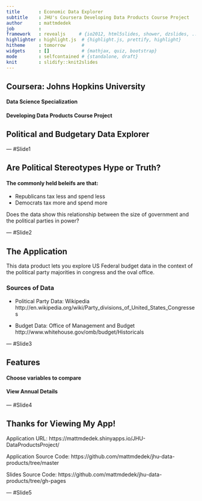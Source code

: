 ```yaml
---
title       : Economic Data Explorer
subtitle    : JHU's Coursera Developing Data Products Course Project
author      : mattmdedek
job         : 
framework   : revealjs     # {io2012, html5slides, shower, dzslides, ...}
highlighter : highlight.js  # {highlight.js, prettify, highlight}
hitheme     : tomorrow      # 
widgets     : []            # {mathjax, quiz, bootstrap}
mode        : selfcontained # {standalone, draft}
knit        : slidify::knit2slides
---
```


## Coursera: Johns Hopkins University

#### Data Science Specialization

#### Developing Data Products Course Project

## Political and Budgetary Data Explorer

--- #Slide1

## Are Political Stereotypes Hype or Truth?

#### The commonly held beleifs are that:

* Republicans tax less and spend less
* Democrats tax more and spend more


Does the data show this relationship between the size of government and the political parties in power?

--- #Slide2

## The Application

This data product lets you explore US Federal budget data
in the context of the political party majorities in congress and
the oval office.

### Sources of Data

* Political Party Data: Wikipedia
http://en.wikipedia.org/wiki/Party_divisions_of_United_States_Congresses

* Budget Data: Office of Management and Budget
http://www.whitehouse.gov/omb/budget/Historicals

--- #Slide3

## Features
#### Choose variables to compare

#### View Annual Details

--- #Slide4

## Thanks for Viewing My App!

Application URL:
https://mattmdedek.shinyapps.io/JHU-DataProductsProject/

Application Source Code:
https://github.com/mattmdedek/jhu-data-products/tree/master

Slides Source Code:
https://github.com/mattmdedek/jhu-data-products/tree/gh-pages


--- #Slide5

